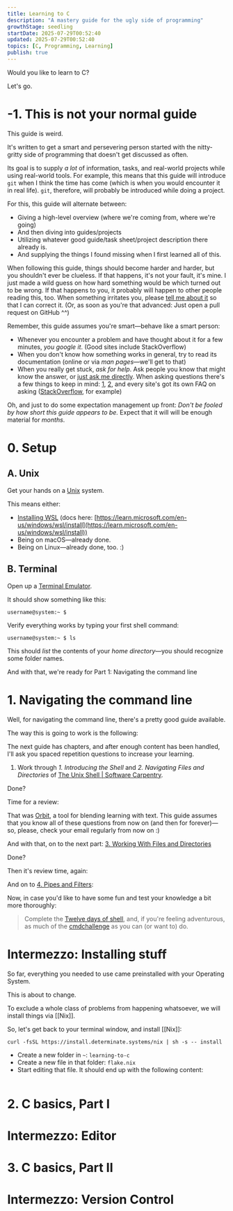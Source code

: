 ```yaml
---
title: Learning to C
description: "A mastery guide for the ugly side of programming"
growthStage: seedling
startDate: 2025-07-29T00:52:40
updated: 2025-07-29T00:52:40
topics: [C, Programming, Learning]
publish: true
---
```


Would you like to learn to C?

Let's go.

# -1. This is not your normal guide

This guide is weird.

It's written to get a smart and persevering person started with the nitty-gritty side of programming that doesn't get discussed as often.

Its goal is to supply _a lot_ of information, tasks, and real-world projects while using real-world tools.
For example, this means that this guide will introduce `git` when I think the time has come (which is when you would encounter it in real life). `git`, therefore, will probably be introduced while doing a project.

For this, this guide will alternate between:
- Giving a high-level overview (where we're coming from, where we're going)
- And then diving into guides/projects
- Utilizing whatever good guide/task sheet/project description there already is.
- And supplying the things I found missing when I first learned all of this.

When following this guide, things should become harder and harder, but you shouldn't ever be clueless.
If that happens, it's not your fault, it's mine.
I just made a wild guess on how hard something would be which turned out to be wrong.
If that happens to you, it probably will happen to other people reading this, too.
When something irritates you, please [tell me about it](mailto:bah@posteo.de) so that I can correct it.
(Or, as soon as you're that advanced: Just open a pull request on GitHub ^^)

Remember, this guide assumes you're smart—behave like a smart person:
- Whenever you encounter a problem and have thought about it for a few minutes, _you google it_. (Good sites include StackOverflow)
- When you don't know how something works in general, try to read its documentation (online or via _man pages_—we'll get to that)
- When you really get stuck, _ask for help_. Ask people you know that might know the answer, or [just ask me directly](mailto:bah@posteo.de). When asking questions there's a few things to keep in mind: [1](https://dontasktoask.com/), [2](https://xyproblem.info/), and every site's got its own FAQ on asking ([StackOverflow](https://stackoverflow.com/help/how-to-ask), for example)

Oh, and just to do some expectation management up front: _Don't be fooled by how short this guide appears to be._
Expect that it will will be enough material for _months_.

# 0. Setup

## A. Unix

Get your hands on a [Unix](https://en.wikipedia.org/wiki/Unix) system.

This means either:
- [Installing WSL](https://www.youtube.com/watch?v=gTf32sX9ci0) (docs here: [https://learn.microsoft.com/en-us/windows/wsl/install](https://learn.microsoft.com/en-us/windows/wsl/install))
- Being on macOS—already done.
- Being on Linux—already done, too. :)

## B. Terminal

Open up a [Terminal Emulator](https://en.wikipedia.org/wiki/Terminal_emulator).

It should show something like this:

```shell
username@system:~ $
```

Verify everything works by typing your first shell command:

```shell
username@system:~ $ ls
```

This should _list_ the contents of your _home directory_—you should recognize some folder names.

And with that, we're ready for Part 1: Navigating the command line

# 1. Navigating the command line

Well, for navigating the command line, there's a pretty good guide available.

The way this is going to work is the following:

The next guide has chapters, and after enough content has been handled, I'll ask you spaced repetition questions to increase your learning.

1. Work through _1. Introducing the Shell_ and _2. Navigating Files and Directories_ of [The Unix Shell | Software Carpentry](https://swcarpentry.github.io/shell-novice/).

Done?

Time for a review:

<OrbitArea>
  <OrbitPrompt question="How do you find out your current working directory?" answer="`pwd`"/>
  <OrbitPrompt question="How do you show the contents of the current directory?" answer="`ls`"/>
  <OrbitPrompt question="How do you show the contents of the directory `/home/beat/`?" answer="`ls /home/beat/`"/>
  <OrbitPrompt question="How do you show the contents of the `lala` inside your current folder?" answer="`ls ./lala`"/>
  <OrbitPrompt question="How do you show the contents of the directory one level above the one you're currently in?" answer="`ls ..`"/>
  <OrbitPrompt question="Show all hidden files and folders." answer="`ls -a`"/>
  <OrbitPrompt question="Change into the directory `lala`." answer="`cd lala`"/>
  <OrbitPrompt question="Go one level up the directory tree." answer="`cd ..`"/>
  <OrbitPrompt question="Jump to your home directory." answer="`cd ~`"/>
  <OrbitPrompt question="Jump to the last visited directory." answer="`cd -`"/>
  <OrbitPrompt question="Assume you don't know anymore what `ls` does (and you don't have internet). How would you find help?"
  answer="- `ls --help`
  - `man ls`"/>
  <OrbitPrompt question="Let's do that for another command. How would you find out what `cp` does?"
  answer="- `cp --help`
  - `man cp`"/>
</OrbitArea>

That was [Orbit](https://withorbit.com/), a tool for blending learning with text.
This guide assumes that you know all of these questions from now on (and then for forever)—so, please, check your email regularly from now on :)

And with that, on to the next part: [3. Working With Files and Directories](https://swcarpentry.github.io/shell-novice/03-create.html#top)

Done?

Then it's review time, again:

<OrbitArea>
  <OrbitPrompt question="Create directory a directory called `this_dir`." answer="`mkdir this_dir`"/>
  <OrbitPrompt question="Create two directories consecutively: `outer_dir` and `inner_dir`." answer="`mkdir -p outer_dir/inner_dir`"/>
  <OrbitPrompt question="Create a new file (two ways)" answer="
  - `touch newfile`
  - `nano newfile`, follwed by `Ctrl+o` & `Ctrl+x`
  "/>
  <OrbitPrompt question="What are the ways tools indicate 'Hold Control, then press x'?" answer="
  - `Control-X`
  - `Control+X`
  - `Ctrl-X`
  - `Ctrl+X`
  - `^X`
  - `C-x`
  "/>
  <OrbitPrompt question="Delete a file" answer="`rm filepath`"/>
  <OrbitPrompt question="Delete a directory" answer="`rm -r mydir`"/>
  <OrbitPrompt question="Rename a file" answer="`mv oldname newname`"/>
  <OrbitPrompt question="Move a file" answer="`mv filepath destination_folder/`"/>
  <OrbitPrompt question="Copy all pdf files to `./pdfs/`" answer="`cp *.pdf ./pdfs/`"/>
</OrbitArea>

And on to [4. Pipes and Filters](https://swcarpentry.github.io/shell-novice/04-pipefilter.html):

<OrbitArea>
  <OrbitPrompt question="Print a file's contents to the shell" answer="`cat file.txt`"/>
  <OrbitPrompt question="Print a file's contents, but sort the lines" answer="`cat file.txt | sort`"/>
  <OrbitPrompt question="Print a file's contents, but sort the lines (now they contain numbers), and take only the last five lines" answer="`cat file.txt | sort -n | tail -n 5`"/>
  <OrbitPrompt question="Append one line to an existing file `file.txt` (not using an editor)" answer="`echo 'the new line' >> file.txt`"/>
</OrbitArea>



Now, in case you'd like to have some fun and test your knowledge a bit more thoroughly:  
> Complete the [Twelve days of shell](https://12days.cmdchallenge.com/), and, if you're feeling adventurous, as much of the [cmdchallenge](https://cmdchallenge.com/) as you can (or want to) do.

# Intermezzo: Installing stuff

So far, everything you needed to use came preinstalled with your Operating System.

This is about to change.

To exclude a <Il href="works-on-my-machine">whole class of problems</Il> from happening whatsoever, we will install things via [[Nix]].

So, let's get back to your terminal window, and install [[Nix]]:

```shell
curl -fsSL https://install.determinate.systems/nix | sh -s -- install
```

- Create a new folder in `~`: `learning-to-c`
- Create a new file in that folder: `flake.nix`
- Start editing that file. It should end up with the following content:

<Draft>

```nix

```


# 2. C basics, Part I

# Intermezzo: Editor

# 3. C basics, Part II

# Intermezzo: Version Control

</Draft>
